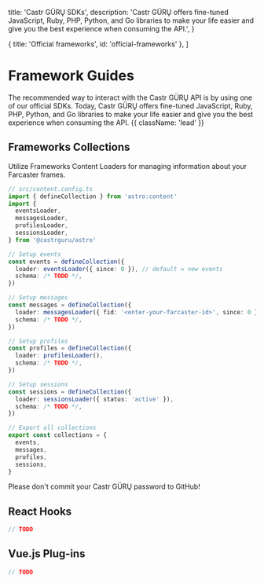 
  title: 'Castr GÜRŲ SDKs',
  description:
    'Castr GÜRŲ offers fine-tuned JavaScript, Ruby, PHP, Python, and Go libraries to make your life easier and give you the best experience when consuming the API.',
}

  { title: 'Official frameworks', id: 'official-frameworks' },
]


# Framework Guides

The recommended way to interact with the Castr GÜRŲ API is by using one of our official SDKs.
Today, Castr GÜRŲ offers fine-tuned JavaScript, Ruby, PHP, Python, and Go libraries to make your life easier and give you the best experience when consuming the API. {{ className: 'lead' }}

<Libraries />


## Frameworks Collections

Utilize Frameworks Content Loaders for managing information about your Farcaster frames.

```ts {{ title: 'Setup for ALL available Content Loaders' }}
// src/content.config.ts
import { defineCollection } from 'astro:content'
import {
  eventsLoader,
  messagesLoader,
  profilesLoader,
  sessionsLoader,
} from '@castrguru/astro'

// Setup events
const events = defineCollection({
  loader: eventsLoader({ since: 0 }), // default = new events
  schema: /* TODO */,
})

// Setup messages
const messages = defineCollection({
  loader: messagesLoader({ fid: '<enter-your-farcaster-id>', since: 0 }), // default = new messages
  schema: /* TODO */,
})

// Setup profiles
const profiles = defineCollection({
  loader: profilesLoader(),
  schema: /* TODO */,
})

// Setup sessions
const sessions = defineCollection({
  loader: sessionsLoader({ status: 'active' }),
  schema: /* TODO */,
})

// Export all collections
export const collections = {
  events,
  messages,
  profiles,
  sessions,
}
```

Please don't commit your Castr GÜRŲ password to GitHub!


## React Hooks
```ts {{ title: 'Setup for ALL available React Hooks' }}
// TODO
```


## Vue.js Plug-ins
```ts {{ title: 'Setup for ALL available Vue.js plug-ins' }}
// TODO
```
